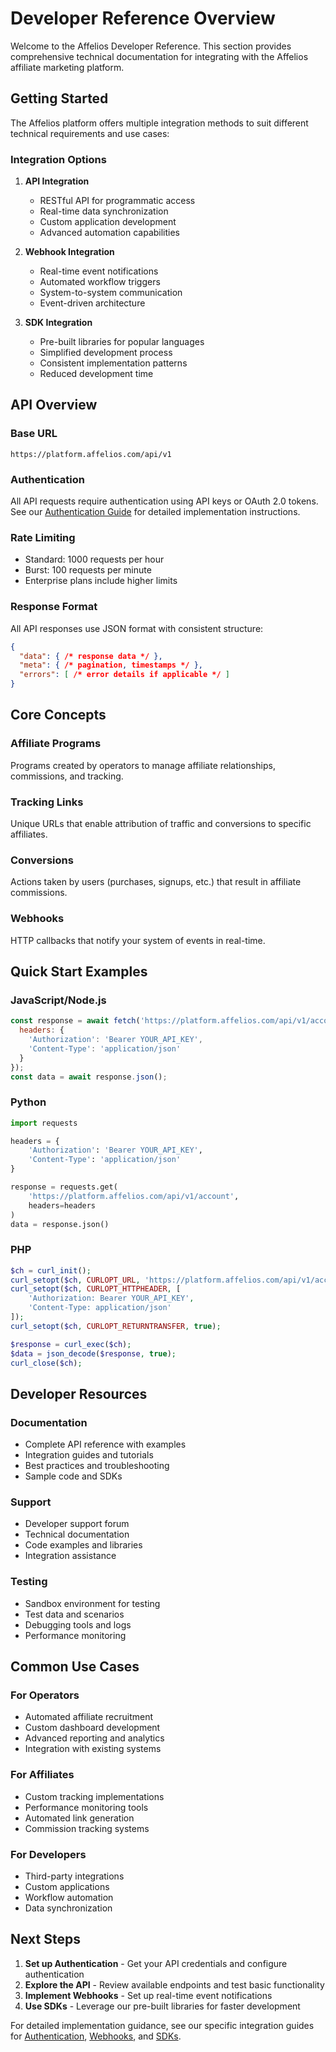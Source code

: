 # Developer Reference Overview

Welcome to the Affelios Developer Reference. This section provides comprehensive technical documentation for integrating with the Affelios affiliate marketing platform.

## Getting Started

The Affelios platform offers multiple integration methods to suit different technical requirements and use cases:

### Integration Options

1. **API Integration**
   - RESTful API for programmatic access
   - Real-time data synchronization
   - Custom application development
   - Advanced automation capabilities

2. **Webhook Integration**
   - Real-time event notifications
   - Automated workflow triggers
   - System-to-system communication
   - Event-driven architecture

3. **SDK Integration**
   - Pre-built libraries for popular languages
   - Simplified development process
   - Consistent implementation patterns
   - Reduced development time

## API Overview

### Base URL
```
https://platform.affelios.com/api/v1
```

### Authentication
All API requests require authentication using API keys or OAuth 2.0 tokens. See our [Authentication Guide](./authentication) for detailed implementation instructions.

### Rate Limiting
- Standard: 1000 requests per hour
- Burst: 100 requests per minute
- Enterprise plans include higher limits

### Response Format
All API responses use JSON format with consistent structure:

```json
{
  "data": { /* response data */ },
  "meta": { /* pagination, timestamps */ },
  "errors": [ /* error details if applicable */ ]
}
```

## Core Concepts

### Affiliate Programs
Programs created by operators to manage affiliate relationships, commissions, and tracking.

### Tracking Links
Unique URLs that enable attribution of traffic and conversions to specific affiliates.

### Conversions
Actions taken by users (purchases, signups, etc.) that result in affiliate commissions.

### Webhooks
HTTP callbacks that notify your system of events in real-time.

## Quick Start Examples

### JavaScript/Node.js
```javascript
const response = await fetch('https://platform.affelios.com/api/v1/account', {
  headers: {
    'Authorization': 'Bearer YOUR_API_KEY',
    'Content-Type': 'application/json'
  }
});
const data = await response.json();
```

### Python
```python
import requests

headers = {
    'Authorization': 'Bearer YOUR_API_KEY',
    'Content-Type': 'application/json'
}

response = requests.get(
    'https://platform.affelios.com/api/v1/account',
    headers=headers
)
data = response.json()
```

### PHP
```php
$ch = curl_init();
curl_setopt($ch, CURLOPT_URL, 'https://platform.affelios.com/api/v1/account');
curl_setopt($ch, CURLOPT_HTTPHEADER, [
    'Authorization: Bearer YOUR_API_KEY',
    'Content-Type: application/json'
]);
curl_setopt($ch, CURLOPT_RETURNTRANSFER, true);

$response = curl_exec($ch);
$data = json_decode($response, true);
curl_close($ch);
```

## Developer Resources

### Documentation
- Complete API reference with examples
- Integration guides and tutorials
- Best practices and troubleshooting
- Sample code and SDKs

### Support
- Developer support forum
- Technical documentation
- Code examples and libraries
- Integration assistance

### Testing
- Sandbox environment for testing
- Test data and scenarios
- Debugging tools and logs
- Performance monitoring

## Common Use Cases

### For Operators
- Automated affiliate recruitment
- Custom dashboard development
- Advanced reporting and analytics
- Integration with existing systems

### For Affiliates
- Custom tracking implementations
- Performance monitoring tools
- Automated link generation
- Commission tracking systems

### For Developers
- Third-party integrations
- Custom applications
- Workflow automation
- Data synchronization

## Next Steps

1. **Set up Authentication** - Get your API credentials and configure authentication
2. **Explore the API** - Review available endpoints and test basic functionality
3. **Implement Webhooks** - Set up real-time event notifications
4. **Use SDKs** - Leverage our pre-built libraries for faster development

For detailed implementation guidance, see our specific integration guides for [Authentication](./authentication), [Webhooks](./webhooks), and [SDKs](./sdks).